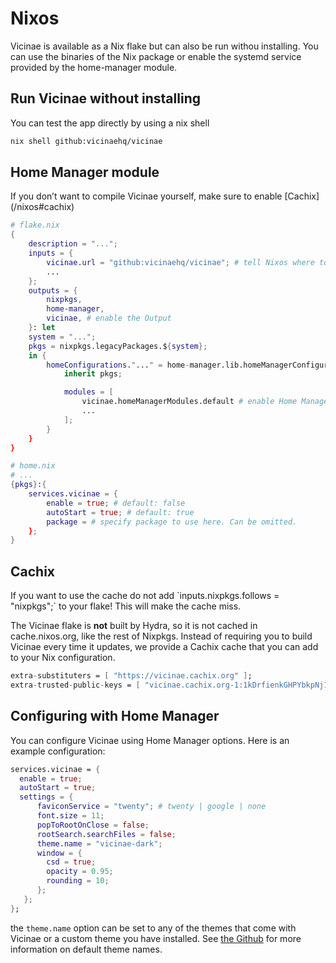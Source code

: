 
# Nixos
Vicinae is available as a Nix flake but can also be run withou installing. You can use the binaries of the Nix package or enable the systemd service provided by the home-manager module.

## Run Vicinae without installing
You can test the app directly by using a nix shell

```bash
nix shell github:vicinaehq/vicinae
```

## Home Manager module

<Note>
If you don’t want to compile Vicinae yourself, make sure to enable [Cachix](/nixos#cachix)
</Note>


```nix
# flake.nix
{
    description = "...";
    inputs = {
        vicinae.url = "github:vicinaehq/vicinae"; # tell Nixos where to get Vicinae
        ...
    };
    outputs = {
        nixpkgs,
        home-manager,
        vicinae, # enable the Output
    }: let
    system = "...";
    pkgs = nixpkgs.legacyPackages.${system};
    in {
        homeConfigurations."..." = home-manager.lib.homeManagerConfiguration {
            inherit pkgs;

            modules = [
                vicinae.homeManagerModules.default # enable Home Manager
                ...
            ];
        }
    }
}
```

```nix
# home.nix
# ...
{pkgs}:{
    services.vicinae = {
        enable = true; # default: false
        autoStart = true; # default: true
        package = # specify package to use here. Can be omitted.
    };
}
```

## Cachix

<Note>
If you want to use the cache do not add `inputs.nixpkgs.follows = "nixpkgs";` to your flake! This will make the cache miss.
</Note>

The Vicinae flake is **not** built by Hydra, so it is not cached in cache.nixos.org, like the rest of Nixpkgs.
Instead of requiring you to build Vicinae every time it updates, we provide a Cachix cache that you can add to your Nix configuration.

```nix
extra-substituters = [ "https://vicinae.cachix.org" ];
extra-trusted-public-keys = [ "vicinae.cachix.org-1:1kDrfienkGHPYbkpNj1mWTr7Fm1+zcenzgTizIcI3oc=" ];
```

## Configuring with Home Manager
You can configure Vicinae using Home Manager options. Here is an example configuration:



```nix
services.vicinae = {
  enable = true;
  autoStart = true;
  settings = {
      faviconService = "twenty"; # twenty | google | none
      font.size = 11;
      popToRootOnClose = false;
      rootSearch.searchFiles = false;
      theme.name = "vicinae-dark";
      window = {
        csd = true;
        opacity = 0.95;
        rounding = 10;
      };
   };
};
```
the `theme.name` option can be set to any of the themes that come with Vicinae or a custom theme you have installed. See [the Github](https://github.com/vicinaehq/vicinae/tree/main/extra/themes) for more information on default theme names.
